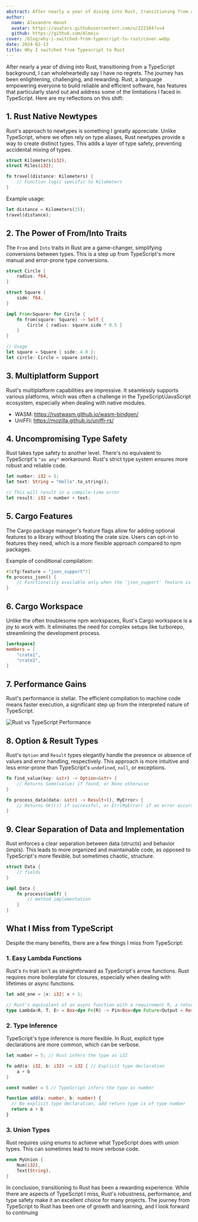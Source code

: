 ```yaml
---
abstract: After nearly a year of diving into Rust, transitioning from a TypeScript background, I can wholeheartedly say I have no regrets.
author:
  name: Alexandre Hanot
  avatar: https://avatars.githubusercontent.com/u/222164?v=4
  github: https://github.com/Almaju
cover: /blog/why-i-switched-from-typescript-to-rust/cover.webp
date: 2024-02-13
title: Why I switched from Typescript to Rust
---
```


After nearly a year of diving into Rust, transitioning from a TypeScript background, I can wholeheartedly say I have no regrets. The journey has been enlightening, challenging, and rewarding. Rust, a language empowering everyone to build reliable and efficient software, has features that particularly stand out and address some of the limitations I faced in TypeScript. Here are my reflections on this shift:

## 1. Rust Native Newtypes

Rust's approach to newtypes is something I greatly appreciate. Unlike TypeScript, where we often rely on type aliases, Rust newtypes provide a way to create distinct types. This adds a layer of type safety, preventing accidental mixing of types.

```rust
struct Kilometers(i32);
struct Miles(i32);

fn travel(distance: Kilometers) {
    // Function logic specific to Kilometers
}
```

Example usage:

```rust
let distance = Kilometers(15);
travel(distance);
```

## 2. The Power of From/Into Traits

The `From` and `Into` traits in Rust are a game-changer, simplifying conversions between types. This is a step up from TypeScript's more manual and error-prone type conversions.

```rust
struct Circle {
    radius: f64,
}

struct Square {
    side: f64,
}

impl From<Square> for Circle {
    fn from(square: Square) -> Self {
        Circle { radius: square.side * 0.5 }
    }
}

// Usage
let square = Square { side: 4.0 };
let circle: Circle = square.into();
```

## 3. Multiplatform Support

Rust's multiplatform capabilities are impressive. It seamlessly supports various platforms, which was often a challenge in the TypeScript/JavaScript ecosystem, especially when dealing with native modules.

- WASM: https://rustwasm.github.io/wasm-bindgen/
- UniFFI: https://mozilla.github.io/uniffi-rs/

## 4. Uncompromising Type Safety

Rust takes type safety to another level. There's no equivalent to TypeScript's `"as any"` workaround. Rust's strict type system ensures more robust and reliable code.

```rust
let number: i32 = 5;
let text: String = "Hello".to_string();

// This will result in a compile-time error
let result: i32 = number + text;
```

## 5. Cargo Features

The Cargo package manager's feature flags allow for adding optional features to a library without bloating the crate size. Users can opt-in to features they need, which is a more flexible approach compared to npm packages.

Example of conditional compilation:

```rust
#[cfg(feature = "json_support")]
fn process_json() {
    // Functionality available only when the 'json_support' feature is enabled
}
```

## 6. Cargo Workspace

Unlike the often troublesome npm workspaces, Rust's Cargo workspace is a joy to work with. It eliminates the need for complex setups like turborepo, streamlining the development process.

```toml
[workspace]
members = [
    "crate1",
    "crate2",
]
```

## 7. Performance Gains

Rust's performance is stellar. The efficient compilation to machine code means faster execution, a significant step up from the interpreted nature of TypeScript.

![Rust vs TypeScript Performance](/blog/why-i-switched-from-typescript-to-rust/benchmark.webp)

## 8. Option & Result Types

Rust's `Option` and `Result` types elegantly handle the presence or absence of values and error handling, respectively. This approach is more intuitive and less error-prone than TypeScript's `undefined`, `null`, or exceptions.

```rust
fn find_value(key: &str) -> Option<&str> {
    // Returns Some(value) if found, or None otherwise
}

fn process_data(data: &str) -> Result<(), MyError> {
    // Returns Ok(()) if successful, or Err(MyError) if an error occurs
}
```

## 9. Clear Separation of Data and Implementation

Rust enforces a clear separation between data (structs) and behavior (impls). This leads to more organized and maintainable code, as opposed to TypeScript's more flexible, but sometimes chaotic, structure.

```rust
struct Data {
    // fields
}

impl Data {
    fn process(&self) {
        // method implementation
    }
}
```

## What I Miss from TypeScript

Despite the many benefits, there are a few things I miss from TypeScript:

### 1. **Easy Lambda Functions**

Rust's `Fn` trait isn't as straightforward as TypeScript's arrow functions. Rust requires more boilerplate for closures, especially when dealing with lifetimes or async functions.

```rust
let add_one = |x: i32| x + 1;

// Rust's equivalent of an async function with a requirement R, a return type T, and an error type E
type Lambda<R, T, E> = Box<dyn Fn(R) -> Pin<Box<dyn Future<Output = Result<T, E>> + Send + Sync>>>;
```

### 2. **Type Inference**

TypeScript's type inference is more flexible. In Rust, explicit type declarations are more common, which can be verbose.

```rust
let number = 5; // Rust infers the type as i32

fn add(a: i32, b: i32) -> i32 { // Explicit type declaration
    a + b
}
```

```typescript
const number = 5 // TypeScript infers the type as number

function add(a: number, b: number) {
  // No explicit type declaration, add return type is of type number
  return a + b
}
```

### 3. **Union Types**

Rust requires using enums to achieve what TypeScript does with union types. This can sometimes lead to more verbose code.

```rust
enum MyUnion {
    Num(i32),
    Text(String),
}
```

In conclusion, transitioning to Rust has been a rewarding experience. While there are aspects of TypeScript I miss, Rust's robustness, performance, and type safety make it an excellent choice for many projects. The journey from TypeScript to Rust has been one of growth and learning, and I look forward to continuing
